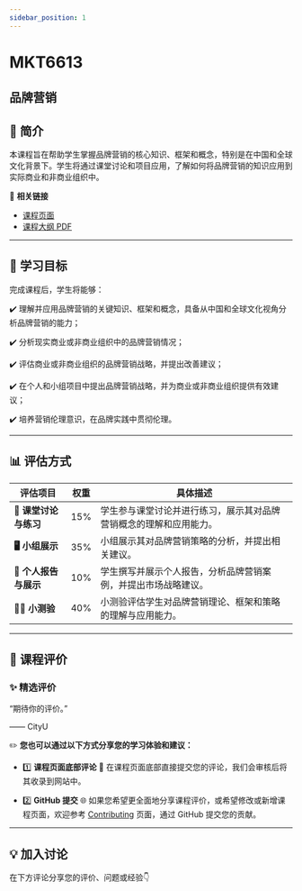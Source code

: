 ```yaml
---
sidebar_position: 1
---
```


# MKT6613
## 品牌营销

## **📘 简介**
本课程旨在帮助学生掌握品牌营销的核心知识、框架和概念，特别是在中国和全球文化背景下。学生将通过课堂讨论和项目应用，了解如何将品牌营销的知识应用到实际商业和非商业组织中。

🔗 **相关链接**
- [课程页面](https://www.cityu.edu.hk/catalogue/pg/202425/course/MKT6613.htm)
- [课程大纲 PDF](https://www.cityu.edu.hk/catalogue/pg/202425/course/MKT6613.pdf)

---

## **🎯 学习目标**

完成课程后，学生将能够：

✔️ 理解并应用品牌营销的关键知识、框架和概念，具备从中国和全球文化视角分析品牌营销的能力；

✔️ 分析现实商业或非商业组织中的品牌营销情况；

✔️ 评估商业或非商业组织的品牌营销战略，并提出改善建议；

✔️ 在个人和小组项目中提出品牌营销战略，并为商业或非商业组织提供有效建议；

✔️ 培养营销伦理意识，在品牌实践中贯彻伦理。

---

## **📊 评估方式**

| **评估项目**          | **权重** | **具体描述**                                                                                       |
|----------------------|---------|---------------------------------------------------------------------------------------------------|
| **📝 课堂讨论与练习**   | 15%     | 学生参与课堂讨论并进行练习，展示其对品牌营销概念的理解和应用能力。                               |
| **🖥️ 小组展示**        | 35%     | 小组展示其对品牌营销策略的分析，并提出相关建议。                                                   |
| **📄 个人报告与展示**   | 10%     | 学生撰写并展示个人报告，分析品牌营销案例，并提出市场战略建议。                                     |
| **🧑‍💻 小测验**         | 40%     | 小测验评估学生对品牌营销理论、框架和策略的理解与应用能力。                                           |

---

## **💬 课程评价**

### ✨ **精选评价**
<div className={commentStyles.commentBox}>
    <p className={commentStyles.commentText}>
        “期待你的评价。”
    </p>
    <p className={commentStyles.commentAuthor}>—— CityU</p>
</div>

✏️ **您也可以通过以下方式分享您的学习体验和建议：**

- 1️⃣ **课程页面底部评论**
💬 在课程页面底部直接提交您的评论，我们会审核后将其收录到网站中。

- 2️⃣ **GitHub 提交**
🌐 如果您希望更全面地分享课程评价，或希望修改或新增课程页面，欢迎参考 [Contributing](/contributing) 页面，通过 GitHub 提交您的贡献。

---

## **💡 加入讨论**

在下方评论分享您的评价、问题或经验👇
<Utterances />